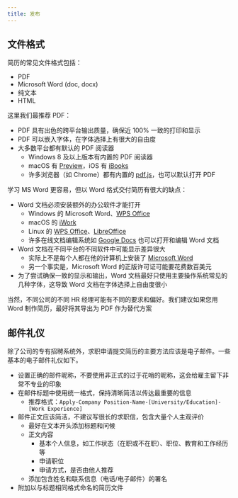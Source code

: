 ```yaml
---
title: 发布
---
```


## 文件格式

简历的常见文件格式包括：

- PDF
- Microsoft Word (doc, docx)
- 纯文本
- HTML

这里我们最推荐 PDF：

- PDF 具有出色的跨平台输出质量，确保近 100% 一致的打印和显示
- PDF 可以嵌入字体，在字体选择上有很大的自由度
- 大多数平台都有默认的 PDF 阅读器
  - Windows 8 及以上版本有内置的 PDF 阅读器
  - macOS 有 [Preview](<https://en.wikipedia.org/wiki/Preview_(Mac_OS)>)，iOS 有 [iBooks](http://www.apple.com/ibooks/)
  - 许多浏览器（如 Chrome）都有内置的 [pdf.js](http://mozilla.github.io/pdf.js/)，也可以默认打开 PDF

学习 MS Word 更容易，但以 Word 格式交付简历有很大的缺点：

- Word 文档必须安装额外的办公软件才能打开
  - Windows 的 Microsoft Word、[WPS Office](https://wps.com)
  - macOS 的 [iWork](https://en.wikipedia.org/wiki/IWork)
  - Linux 的 [WPS Office](https://wps.com)、[LibreOffice](https://www.libreoffice.org/)
  - 许多在线文档编辑系统如 [Google Docs](https://docs.google.com/) 也可以打开和编辑 Word 文档
- Word 文档在不同平台的不同软件中可能显示差异很大
  - 实际上不是每个人都在他的计算机上安装了 [Microsoft Word](https://products.office.com/en-us/word)
  - 另一个事实是，Microsoft Word 的正版许可证可能要花费数百美元
- 为了尝试确保一致的显示和输出，Word 文档最好只使用主要操作系统常见的几种字体，这导致 Word 文档在字体选择上自由度很小

当然，不同公司的不同 HR 经理可能有不同的要求和偏好。我们建议如果您用 Word 制作简历，最好将其导出为 PDF 作为替代方案

## 邮件礼仪

除了公司的专有招聘系统外，求职申请提交简历的主要方法应该是电子邮件。一些基本的电子邮件礼仪如下。

- 设置正确的邮件昵称，不要使用非正式的过于花哨的昵称，这会给雇主留下非常不专业的印象
- 在邮件标题中使用统一格式，保持清晰简洁以传达最重要的信息
  - 推荐格式：`Apply-Company Position-Name-[University/Education]-[Work Experience]`
- 邮件正文应该简洁，不建议写很长的求职信，包含大量个人主观评价
  - 最好在文本开头添加标题和问候
  - 正文内容
    - 基本个人信息，如工作状态（在职或不在职）、职位、教育和工作经历等
    - 申请职位
    - 申请方式，是否由他人推荐
  - 添加包含姓名和联系信息（电话/电子邮件）的署名
- 附加以与标题相同格式命名的简历文件
